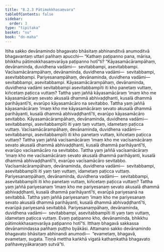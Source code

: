 ```yaml
---
title: "8.2.3 Pātimokkhasaṃvara"
tableOfContents: false
sidebar:
  order: 3
type: "tipitaka"
basket: "su"
book: "dn-maha"
---
```



<DynamicBreadcrumb />

<Division number="364" book="dn-maha" bookNo="7" page="223">

<Paragraph number="889" book="dn-maha">
Itiha sakko devānamindo bhagavato bhāsitaṃ abhinanditvā anumoditvā bhagavantaṃ uttari pañhaṃ apucchi—
</Paragraph>

<Paragraph number="890" book="dn-maha">
“Kathaṃ paṭipanno pana, mārisa, bhikkhu pātimokkhasaṃvarāya paṭipanno hotī”ti? “Kāyasamācārampāhaṃ, devānaminda, duvidhena vadāmi—  sevitabbampi, asevitabbampi. Vacīsamācārampāhaṃ, devānaminda, duvidhena vadāmi—  sevitabbampi, asevitabbampi. Pariyesanaṃpāhaṃ, devānaminda, duvidhena vadāmi—  sevitabbampi, asevitabbampi.
</Paragraph>

<Paragraph number="891" book="dn-maha">
Kāyasamācārampāhaṃ, devānaminda, duvidhena vadāmi sevitabbampi asevitabbampīti iti kho panetaṃ vuttaṃ, kiñcetaṃ paṭicca vuttaṃ? Tattha yaṃ jaññā kāyasamācāraṃ ‘imaṃ kho me kāyasamācāraṃ sevato akusalā dhammā abhivaḍḍhanti, kusalā dhammā parihāyantī’ti, evarūpo kāyasamācāro na sevitabbo. Tattha yaṃ jaññā kāyasamācāraṃ ‘imaṃ kho me kāyasamācāraṃ sevato akusalā dhammā parihāyanti, kusalā dhammā abhivaḍḍhantī’ti, evarūpo kāyasamācāro sevitabbo. Kāyasamācārampāhaṃ, devānaminda, duvidhena vadāmi—  sevitabbampi, asevitabbampīti iti yaṃ taṃ vuttaṃ, idametaṃ paṭicca vuttaṃ.
</Paragraph>

<Paragraph number="892" book="dn-maha">
Vacīsamācārampāhaṃ, devānaminda, duvidhena vadāmi—  sevitabbampi, asevitabbampīti iti kho panetaṃ vuttaṃ, kiñcetaṃ paṭicca vuttaṃ? Tattha yaṃ jaññā vacīsamācāraṃ ‘imaṃ kho me vacīsamācāraṃ sevato akusalā dhammā abhivaḍḍhanti, kusalā dhammā parihāyantī’ti, evarūpo vacīsamācāro na sevitabbo. Tattha yaṃ jaññā vacīsamācāraṃ ‘imaṃ kho me vacīsamācāraṃ sevato akusalā dhammā parihāyanti, kusalā dhammā abhivaḍḍhantī’ti, evarūpo vacīsamācāro sevitabbo. Vacīsamācārampāhaṃ, devānaminda, duvidhena vadāmi—  sevitabbampi, asevitabbampīti iti yaṃ taṃ vuttaṃ, idametaṃ paṭicca vuttaṃ.
</Paragraph>

<Paragraph number="893" book="dn-maha">
Pariyesanaṃpāhaṃ, devānaminda, duvidhena vadāmi—  sevitabbampi, asevitabbampīti iti kho panetaṃ vuttaṃ, kiñcetaṃ paṭicca vuttaṃ? Tattha yaṃ jaññā pariyesanaṃ ‘imaṃ kho me pariyesanaṃ sevato akusalā dhammā abhivaḍḍhanti, kusalā dhammā parihāyantī’ti, evarūpā pariyesanā na sevitabbā. Tattha yaṃ jaññā pariyesanaṃ ‘imaṃ kho me pariyesanaṃ sevato akusalā dhammā parihāyanti, kusalā dhammā abhivaḍḍhantī’ti, evarūpā pariyesanā sevitabbā. Pariyesanaṃpāhaṃ, devānaminda, duvidhena vadāmi—  sevitabbampi, asevitabbampīti iti yaṃ taṃ vuttaṃ, idametaṃ paṭicca vuttaṃ.
</Paragraph>

<Paragraph number="894" book="dn-maha">
Evaṃ paṭipanno kho, devānaminda, bhikkhu pātimokkhasaṃvarāya paṭipanno hotī”ti. Itthaṃ bhagavā sakkassa devānamindassa pañhaṃ puṭṭho byākāsi. Attamano sakko devānamindo bhagavato bhāsitaṃ abhinandi anumodi—  “evametaṃ, bhagavā, evametaṃ, sugata. Tiṇṇā mettha kaṅkhā vigatā kathaṃkathā bhagavato pañhaveyyākaraṇaṃ sutvā”ti.
</Paragraph>
</Division>